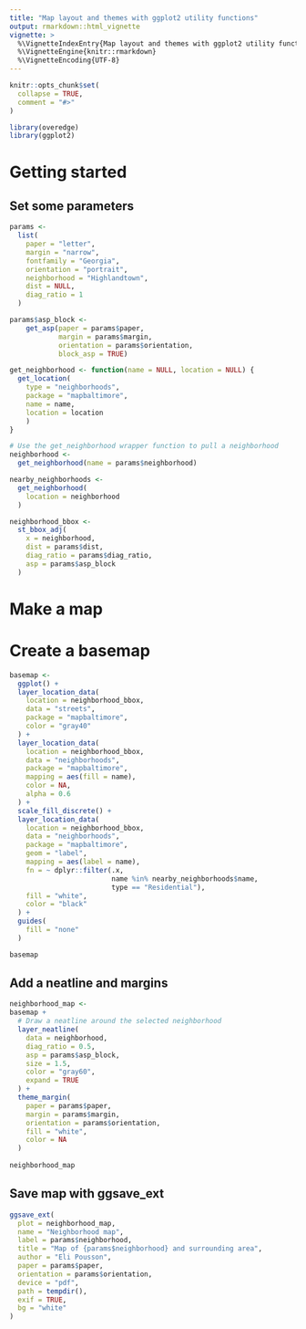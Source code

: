 ```yaml
---
title: "Map layout and themes with ggplot2 utility functions"
output: rmarkdown::html_vignette
vignette: >
  %\VignetteIndexEntry{Map layout and themes with ggplot2 utility functions}
  %\VignetteEngine{knitr::rmarkdown}
  %\VignetteEncoding{UTF-8}
---
```


```r
knitr::opts_chunk$set(
  collapse = TRUE,
  comment = "#>"
)
```

```r
library(overedge)
library(ggplot2)
```

# Getting started

## Set some parameters

```r
params <-
  list(
    paper = "letter",
    margin = "narrow",
    fontfamily = "Georgia",
    orientation = "portrait",
    neighborhood = "Highlandtown",
    dist = NULL,
    diag_ratio = 1
  )

params$asp_block <-
    get_asp(paper = params$paper,
            margin = params$margin,
            orientation = params$orientation,
            block_asp = TRUE)

get_neighborhood <- function(name = NULL, location = NULL) {
  get_location(
    type = "neighborhoods",
    package = "mapbaltimore",
    name = name,
    location = location
    )
}

# Use the get_neighborhood wrapper function to pull a neighborhood
neighborhood <-
  get_neighborhood(name = params$neighborhood)

nearby_neighborhoods <-
  get_neighborhood(
    location = neighborhood
  )

neighborhood_bbox <-
  st_bbox_adj(
    x = neighborhood,
    dist = params$dist,
    diag_ratio = params$diag_ratio,
    asp = params$asp_block
  )

```

# Make a map

# Create a basemap

```r
basemap <-
  ggplot() +
  layer_location_data(
    location = neighborhood_bbox,
    data = "streets",
    package = "mapbaltimore",
    color = "gray40"
  ) +
  layer_location_data(
    location = neighborhood_bbox,
    data = "neighborhoods",
    package = "mapbaltimore",
    mapping = aes(fill = name),
    color = NA,
    alpha = 0.6
  ) +
  scale_fill_discrete() +
  layer_location_data(
    location = neighborhood_bbox,
    data = "neighborhoods",
    package = "mapbaltimore",
    geom = "label",
    mapping = aes(label = name),
    fn = ~ dplyr::filter(.x,
                         name %in% nearby_neighborhoods$name,
                         type == "Residential"),
    fill = "white",
    color = "black"
  ) +
  guides(
    fill = "none"
  )

basemap
```

## Add a neatline and margins

```r
neighborhood_map <-
basemap +
  # Draw a neatline around the selected neighborhood
  layer_neatline(
    data = neighborhood,
    diag_ratio = 0.5,
    asp = params$asp_block,
    size = 1.5,
    color = "gray60",
    expand = TRUE
  ) +
  theme_margin(
    paper = params$paper,
    margin = params$margin,
    orientation = params$orientation,
    fill = "white",
    color = NA
  )
  
neighborhood_map
```


## Save map with ggsave_ext

```r
ggsave_ext(
  plot = neighborhood_map,
  name = "Neighborhood map",
  label = params$neighborhood,
  title = "Map of {params$neighborhood} and surrounding area",
  author = "Eli Pousson",
  paper = params$paper,
  orientation = params$orientation,
  device = "pdf",
  path = tempdir(),
  exif = TRUE,
  bg = "white"
)
```

